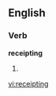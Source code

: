 ==English==

===Verb===
'''receipting'''

# {{present participle of|[[receipt]]}}

[[vi:receipting]]